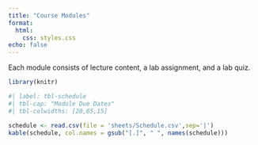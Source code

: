 ```yaml
---
title: "Course Modules"
format: 
  html:
    css: styles.css
echo: false
---
```


Each module consists of lecture content, a lab assignment, and a lab quiz.

```r

library(knitr)
```

```r
#| label: tbl-schedule
#| tbl-cap: "Module Due Dates"
#| tbl-colwidths: [20,65,15]

schedule <- read.csv(file = 'sheets/Schedule.csv',sep='|')
kable(schedule, col.names = gsub("[.]", " ", names(schedule)))

```
